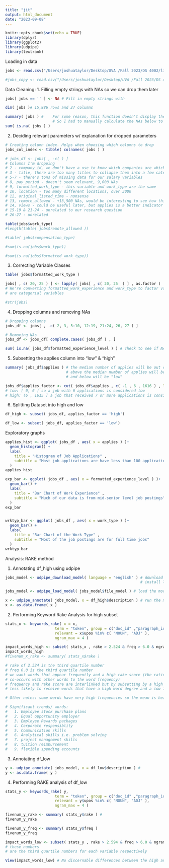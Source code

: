 ```yaml
---
title: "jit"
output: html_document
date: "2023-09-08"
---
```


```r
knitr::opts_chunk$set(echo = TRUE)
library(dplyr)
library(ggplot2)
library(udpipe)
library(textrank)
```

Loading in data
```r
jobs <- read.csv("/Users/joshuataylor/Desktop/UVA /Fall 2023/DS 4002/linkedin data/job_postings.csv")

#jobs_copy <- read.csv("/Users/joshuataylor/Desktop/UVA /Fall 2023/DS 4002/linkedin data/job_postings.csv")
```

Data Cleaning: 
1. Filling empty strings with NAs so we can drop them later
```r
jobs[ jobs == '' ] <- NA # Fill in empty strings with 

dim( jobs )# 15,886 rows and 27 columns 

summary( jobs ) #    For some reason, this function doesn't display the NAs of string variables
                     # So I had to manually calculate the NAs below to make sure it worked.
sum( is.na( jobs ) )

```

2. Deciding relevant parameters w/ explanation for dropped parameters 
```r
# Creating column index. Helps when choosing which columns to drop
jobs_col_index <- tibble( colnames( jobs ) ) 

# jobs_df <- jobs[ , -c( ) ]
# Columns I'm dropping
# 2 - company_id, we don't have a use to know which companies are which
# 3 - title, there are too many titles to collapse them into a few categories: length( unique( jobs$title ) )
# 5-7 - there's tons of missing data for our salary variables
# 8, pay_period - doesn't seem relevant, 9,000 NAs
# 9, formatted_work_type - this variable and work_type are the same 
# 10, location - too many different locations, over 3000
# 12, original_listed_time - nonsense
# 13, remote_allowed - +13,500 NAs, would be interesting to see how this correlated with applies 
# 14, views - could be useful later, but applies is a better indicator of job interest than views
# 15-19 & 21-24 - unrelated to our research question
# 26-27 - unrelated

table(jobs$work_type)
#length(table( jobs$remote_allowed ))

#table( jobs$compensation_type)

#sum(is.na(jobs$work_type))

#sum(is.na(jobs$formatted_work_type))

```

3. Correcting Variable Classes
```r
table( jobs$formatted_work_type )

jobs[ , c( 20, 25 ) ] <- lapply( jobs[ , c( 20, 25  ) ] , as.factor ) 
# We're converting formatted_work_experience and work_type to factor variables because they
# are categorial variables

#str(jobs)
```


4. Dropping columns and removing NAs
```r
# Dropping columns
jobs_df <- jobs[ , -c( 2, 3, 5:10, 12:19, 21:24, 26, 27 ) ]

# Removing NAs
jobs_df <- jobs_df[ complete.cases( jobs_df ) , ]

sum( is.na( jobs_df$formatted_experience_level ) ) # check to see if NAs were dropped
```

5. Subsetting the applies column into "low" & "high"
```r
summary( jobs_df$applies ) # the median number of applies will be out cutoff
                           # above the median number of applies will be categorised as "high"  
                           # and below will be "low"

jobs_df$applies_factor <- cut( jobs_df$applies , c( -1 , 6 , 1616 ) , labels = c( "low" , "high" ) )
# low: [ 0, 6 ] so a job with 6 applications is considered low 
# high: (6 , 1615 ] a job that received 7 or more applications is considered high 
```


6. Splitting Dataset into high and low
```r
df_high <- subset( jobs_df, applies_factor == 'high')

df_low <- subset( jobs_df, applies_factor == 'low')
```

Exploratory graphs
```r

applies_hist <- ggplot( jobs_df , aes( x = applies ) )+
  geom_histogram() + 
  labs(
    title = "Histogram of Job Applications" , 
    subtitle = "Most job applications are have less than 100 applications"
  )
applies_hist

exp_bar <- ggplot( jobs_df , aes( x = formatted_experience_level ) )+
  geom_bar() + 
  labs(
    title = "Bar Chart of Work Experience" , 
    subtitle = "Much of our data is from mid-senior level job postings"
  )
exp_bar


wrktyp_bar <- ggplot( jobs_df , aes( x = work_type ) )+
  geom_bar() + 
  labs(
    title = "Bar Chart of the Work Type" , 
    subtitle = "Most of the job postings are for full time jobs"
  )
wrktyp_bar
```

Analysis: RAKE method

1. Annotating df_high using udpipe
```r
jobs_model <- udpipe_download_model( language = "english" ) # download model, it will 
                                                            # install locally

jobs_model <- udpipe_load_model( jobs_model$file_model ) # load the model in using your text data

x <- udpipe_annotate( jobs_model, x = df_high$description ) # run the model on your text data
x <- as.data.frame( x ) 
```

2. Performing Keyword Rake Analysis for high subset
```r
stats_x <- keywords_rake( x = x, 
                      term = "token", group = c("doc_id" ,"paragraph_id", "sentence_id" ), 
                      relevant = x$upos %in% c( "NOUN", "ADJ" ),
                      ngram_max = 4 )

impact_words_high <- subset( stats_x , rake > 2.524 & freq > 6.0 & ngram >= 2 )
impact_words_high 
#fivenum_x_rake <- summary( stats_x$rake )

# rake of 2.524 is the third quartile number
# freq 6.0 is the third quartile number
# we want words that appear frequently and a high rake score (the ratio of how many times it 
# co-occurs with other words to the word frequency)
# frequency and rake score are interlinked but by subsetting by a high frequency, we're 
# less likely to receive words that have a high word degree and a low frequency 

# Other notes: some words have very high frequencies so the mean is heavily skewed up

# Significant trends/ words:
#   1. Employee stock purchase plans 
#   2. Equal opportunity employer
#   3. Employee Rewards packages 
#   4. Corporate responsiblity 
#   5. Communication skills
#   6. Analytical skills i.e. problem solving
#   7. project management skills
#   8. tuition reimbursement
#   9. flexible spending accounts

```


3. Annotating df_low 
```r
y <- udpipe_annotate( jobs_model, x = df_low$description ) # 
y <- as.data.frame( y )
```

4. Performing RAKE analysis of df_low
```r
stats_y <- keywords_rake( y, 
                      term = "token", group = c("doc_id" ,"paragraph_id", "sentence_id" ), 
                      relevant = y$upos %in% c( "NOUN", "ADJ" ),
                      ngram_max = 4 )

fivenum_y_rake <- summary( stats_y$rake ) # 
fivenum_y_rake

fivenum_y_freq <- summary( stats_y$freq )
fivenum_y_freq

impact_words_low <- subset( stats_y , rake > 2.594 & freq > 6.0 & ngram >= 2 ) 
# these numbers
# are the third quartile numbers for each variable respectively

View(impact_words_low) # No discernable differences between the high and low impact words


```



